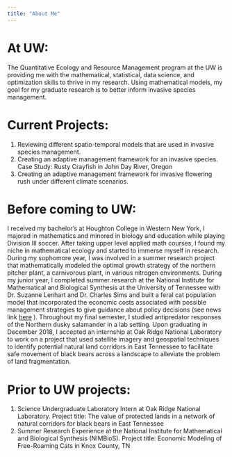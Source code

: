 ```yaml
---
title: "About Me"
---
```


# At UW: 
The Quantitative Ecology and Resource Management program at the UW is providing me with the mathematical, statistical, data science, and optimization skills to thrive in my research. Using mathematical models, my goal for my graduate research is to better inform invasive species management.

# Current Projects:
1. Reviewing different spatio-temporal models that are used in invasive species management. 
2. Creating an adaptive management framework for an invasive species. Case Study: Rusty Crayfish in John Day River, Oregon
3. Creating an adaptive management framework for invasive flowering rush under different climate scenarios. 


# Before coming to UW: 
I received my bachelor’s at Houghton College in Western New York, I majored in mathematics and minored in biology and education while playing Division III soccer. After taking upper level applied math courses, I found my niche in mathematical ecology and started to immerse myself in research. During my sophomore year, I was involved in a summer research project that mathematically modeled the optimal growth strategy of the northern pitcher plant, a carnivorous plant, in various nitrogen environments. During my junior year, I completed summer research at the National Institute for Mathematical and Biological Synthesis at the University of Tennessee with Dr. Suzanne Lenhart and Dr. Charles Sims and built a feral cat population model that incorporated the economic costs associated with possible management strategies to give guidance about policy decisions (see news link [here](http://www.nimbios.org/sre/kwarta_sre2018) ). Throughout my final semester, I studied antipredator responses of the Northern dusky salamander in a lab setting. Upon graduating in December 2018, I accepted an internship at Oak Ridge National Laboratory to work on a project that used satellite imagery and geospatial techniques to identify potential natural land corridors in East Tennessee to facilitate safe movement of black bears across a landscape to alleviate the problem of land fragmentation.

# Prior to UW projects:
1.	Science Undergraduate Laboratory Intern at Oak Ridge National Laboratory. Project title: The value of protected lands in a network of natural corridors for black bears in East Tennessee  
2.	Summer Research Experience at the National Institute for Mathematical and Biological Synthesis (NIMBioS). Project title: Economic Modeling of Free-Roaming Cats in Knox County, TN

